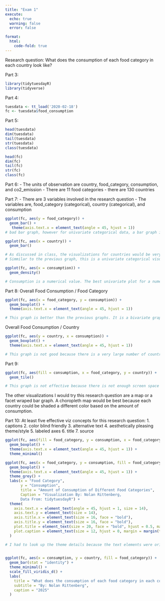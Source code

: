 ```yaml
---
title: "Exam 1"
execute:
  echo: true
  warning: false
  error: false

format: 
  html: 
    code-fold: true
---
```


Research question:
What does the consumption of each food category in each country look like?

Part 3:
```r
library(tidytuesdayR)
library(tidyverse)

```

Part 4:
```r
tuesdata <- tt_load('2020-02-18')
fc <- tuesdata$food_consumption
```


Part 5:
```r
head(tuesdata)
dim(tuesdata)
tail(tuesdata)
str(tuesdata)
class(tuesdata)
```

```r
head(fc)
dim(fc)
tail(fc)
str(fc)
class(fc)
```


Part 6:
- The units of observation are country, food_category, consumption, and co2_emission
- There are 11 food categories
- there are 130 countries


Part 7:
- There are 3 variables involved in the research question
- The variables are, food_category (categorical), country (categorical), and consumption

```r
ggplot(fc, aes(y = food_category)) + 
  geom_bar() + 
   theme(axis.text.x = element_text(angle = 45, hjust = 1))
# bad bar graph, however for univariate categorical data, a bar graph is optimal. This graph shows that there is the same amount of every food category. 

```
```r
ggplot(fc, aes(x = country)) + 
  geom_bar()

# As discussed in class, the visualizations for countries would be very difficult to produce because of the very high number of countries in the dataset. 
# Simmilar to the previous graph, this is a univariate categorical visualization, so a bar graph would be best to use. 
```

```r
ggplot(fc, aes(x = consumption)) + 
  geom_density()

# Consumption is a numerical value. The best univariate plot for a numerical variable is a density graph or histogram. However, this graph does not tell a good story. 
```

Part 8:
Overall Food Consumption / Food Category
```r
ggplot(fc, aes(x = food_category, y = consumption)) + 
  geom_boxplot() + 
  theme(axis.text.x = element_text(angle = 45, hjust = 1))

# This graph is better than the previous graphs. It is a bivariate graph with one categorical variable and one numberical variable. 
```

Overall Food Consumption / Country
```r
ggplot(fc, aes(y = country, x = consumption)) + 
  geom_boxplot() + 
  theme(axis.text.x = element_text(angle = 45, hjust = 1))

# This graph is not good because there is a very large number of countries. This makes it almost impossible to interpret the graph. However, a boxplot is the optimal graph in this situation because the goal is to visualize a numerical variable and categorical variable in a bivariate visualization. If there was more space for the graph to occupy it would be more effective.
```

Part 9:
```r
ggplot(fc, aes(fill = consumption, x = food_category, y = country)) + 
  geom_tile()

# This graph is not effective because there is not enough screen space on the computer to fit all countries. 
```

The other visualizations I would try this research question are a map or a facet wraped bar graph. A choropleth map would be best because each country could be shaded a different color based on the amount of consumption. 


Part 10:
At least five effective viz concepts for this research question:
1. captions
2. color blind friendly
3. alternative text
4. aesthetically pleasing theme/style
5. labeled axes
6. title
7. source



```r

ggplot(fc, aes(fill = food_category, y = consumption, x = food_category)) + 
  geom_boxplot() + 
  theme(axis.text.x = element_text(angle = 45, hjust = 1)) + 
  theme_minimal()

```


```r
ggplot(fc, aes(x = food_category, y = consumption, fill = food_category)) + 
  geom_boxplot() + 
  theme(axis.text.x = element_text(angle = 45, hjust = 1)) + 
  theme_grey() + 
  labs(x = "Food Category", 
       y = "Consumption", 
       title = "Amount of Consumption of Different Food Categories",
       Caption = "Visualization By: Nolan Rittenberg, 
       Data From: tidytuesdayR") +
  theme(
    axis.text.x = element_text(angle = 45, hjust = 1, size = 14), 
    axis.text.y = element_text(size = 14),  
    axis.title.x = element_text(size = 16, face = "bold"), 
    axis.title.y = element_text(size = 16, face = "bold"),  
    plot.title = element_text(size = 20, face = "bold", hjust = 0.5, margin = margin(b = 15)),  
    plot.caption = element_text(size = 12, hjust = 0, margin = margin(t = 10)) 
  )

# I had to look up the theme details because the text elements were originally too small. 
  
```


```r

ggplot(fc, aes(x = consumption, y = country, fill = food_category)) + 
  geom_bar(stat = "identity") + 
  theme_minimal() + 
  scale_fill_viridis_d() +
  labs(
    title = "What does the consumption of each food category in each country look like?",
    subtitle = "By: Nolan Rittenberg", 
    caption = "2025"
  )
   


```




